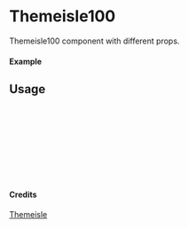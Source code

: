 
<Meta of={Themeisle100} title="Themeisle/Themeisle100" />

# Themeisle100

Themeisle100 component with different props.

#### Example

<Canvas of={Themeisle100.Primary} />

## Usage

```ts
import { Themeisle100 } from "yadl-ui";

const Example = () => {
  return (
      <Themeisle100 />
  );
};

export default Example;
```

#### Credits
[Themeisle](https://themeisle.com/illustrations)
